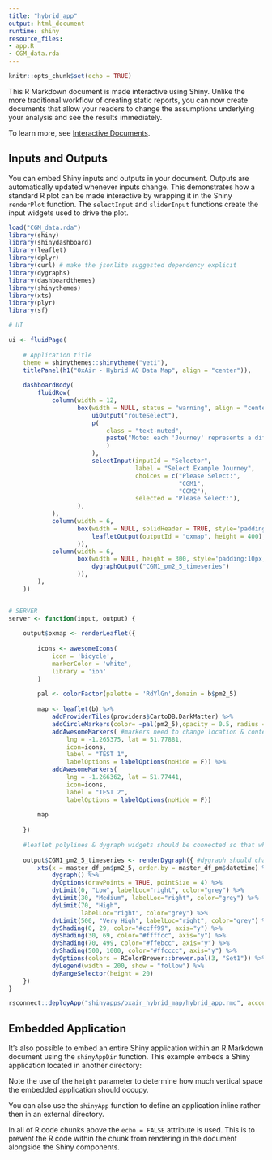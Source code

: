 ```yaml
---
title: "hybrid_app"
output: html_document
runtime: shiny
resource_files:
- app.R
- CGM_data.rda
---
```


```r
knitr::opts_chunk$set(echo = TRUE)
```

This R Markdown document is made interactive using Shiny. Unlike the more traditional workflow of creating static reports, you can now create documents that allow your readers to change the assumptions underlying your analysis and see the results immediately. 

To learn more, see [Interactive Documents](http://rmarkdown.rstudio.com/authoring_shiny.html).

## Inputs and Outputs

You can embed Shiny inputs and outputs in your document. Outputs are automatically updated whenever inputs change.  This demonstrates how a standard R plot can be made interactive by wrapping it in the Shiny `renderPlot` function. The `selectInput` and `sliderInput` functions create the input widgets used to drive the plot.

```r

load("CGM_data.rda")
library(shiny)
library(shinydashboard)
library(leaflet)
library(dplyr)
library(curl) # make the jsonlite suggested dependency explicit
library(dygraphs)
library(dashboardthemes)
library(shinythemes)
library(xts)
library(plyr)
library(sf)

# UI

ui <- fluidPage(
    
    # Application title
    theme = shinythemes::shinytheme("yeti"),
    titlePanel(h1("OxAir - Hybrid AQ Data Map", align = "center")),
    
    dashboardBody(
        fluidRow(
            column(width = 12,
                   box(width = NULL, status = "warning", align = "center",
                       uiOutput("routeSelect"),
                       p(
                           class = "text-muted",
                           paste("Note: each 'Journey' represents a different OxAir Competency Group member's path through Oxford. Data was collected at different dates and times."
                           )
                       ),
                       selectInput(inputId = "Selector",
                                   label = "Select Example Journey",
                                   choices = c("Please Select:",
                                               "CGM1",
                                               "CGM2"),
                                   selected = "Please Select:"),
                   ),
            ),
            column(width = 6,
                   box(width = NULL, solidHeader = TRUE, style='padding:10px;',
                       leafletOutput(outputId = "oxmap", height = 400), 
                   )),
            column(width = 6,
                   box(width = NULL, height = 300, style='padding:10px;',
                       dygraphOutput("CGM1_pm2_5_timeseries")
                   )),
        ),
    ))


# SERVER
server <- function(input, output) {
    
    output$oxmap <- renderLeaflet({
        
        icons <- awesomeIcons(
            icon = 'bicycle',
            markerColor = 'white',
            library = 'ion'
        )
        
        pal <- colorFactor(palette = 'RdYlGn',domain = b$pm2_5)
        
        map <- leaflet(b) %>% 
            addProviderTiles(providers$CartoDB.DarkMatter) %>% 
            addCircleMarkers(color= ~pal(pm2_5),opacity = 0.5, radius = 2) %>% 
            addAwesomeMarkers( #markers need to change location & content according to each CG_member
                lng = -1.265375, lat = 51.77881,
                icon=icons,
                label = "TEST 1",
                labelOptions = labelOptions(noHide = F)) %>%
            addAwesomeMarkers(
                lng = -1.266362, lat = 51.77441,
                icon=icons,
                label = "TEST 2",
                labelOptions = labelOptions(noHide = F))
            
        map
        
    })
    
    #leaflet polylines & dygraph widgets should be connected so that when you hover over dygraph, location of reading shows up as a circle on leaflet map
    
    output$CGM1_pm2_5_timeseries <- renderDygraph({ #dygraph should change when specific CG_member is selected from dropdown menu, also include tabs for PM and NO2
        xts(x = master_df_pm$pm2_5, order.by = master_df_pm$datetime) %>%
            dygraph() %>%
            dyOptions(drawPoints = TRUE, pointSize = 4) %>%
            dyLimit(0, "Low", labelLoc="right", color="grey") %>%
            dyLimit(30, "Medium", labelLoc="right", color="grey") %>%
            dyLimit(70, "High", 
                    labelLoc="right", color="grey") %>%
            dyLimit(500, "Very High", labelLoc="right", color="grey") %>%    
            dyShading(0, 29, color="#ccff99", axis="y") %>%
            dyShading(30, 69, color="#ffffcc", axis="y") %>%
            dyShading(70, 499, color="#ffebcc", axis="y") %>%
            dyShading(500, 1000, color="#ffcccc", axis="y") %>%
            dyOptions(colors = RColorBrewer::brewer.pal(3, "Set1")) %>%
            dyLegend(width = 200, show = "follow") %>%
            dyRangeSelector(height = 20) 
    })
}

rsconnect::deployApp("shinyapps/oxair_hybrid_map/hybrid_app.rmd", account = 'kayla-schulte')

```

## Embedded Application

It's also possible to embed an entire Shiny application within an R Markdown document using the `shinyAppDir` function. This example embeds a Shiny application located in another directory:

Note the use of the `height` parameter to determine how much vertical space the embedded application should occupy.

You can also use the `shinyApp` function to define an application inline rather then in an external directory.

In all of R code chunks above the `echo = FALSE` attribute is used. This is to prevent the R code within the chunk from rendering in the document alongside the Shiny components.



